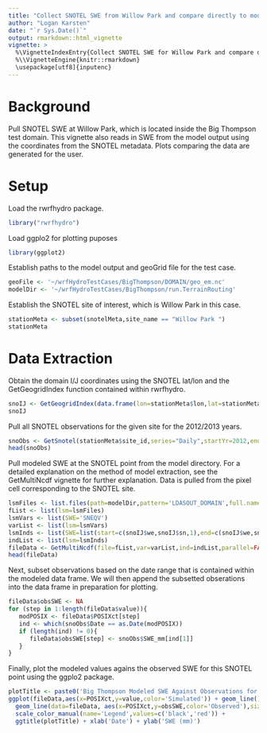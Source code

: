 ```yaml
---
title: "Collect SNOTEL SWE from Willow Park and compare directly to model output"
author: "Logan Karsten"
date: "`r Sys.Date()`"
output: rmarkdown::html_vignette
vignette: >
  %\VignetteIndexEntry{Collect SNOTEL SWE for Willow Park and compare directly to model output}
  %\\VignetteEngine{knitr::rmarkdown}
  \usepackage[utf8]{inputenc}
---
```


# Background
Pull SNOTEL SWE at Willow Park, which is located inside the Big Thompson test domain. 
This vignette also reads in SWE from the model output using the coordinates from the
SNOTEL metadata. Plots comparing the data are generated for the user. 

# Setup 
Load the rwrfhydro package.
```r
library("rwrfhydro")
```

Load ggplo2 for plotting puposes
```r
library(ggplot2)
```

Establish paths to the model output and geoGrid file for the test case.
```r
geoFile <- '~/wrfHydroTestCases/BigThompson/DOMAIN/geo_em.nc'
modelDir <- '~/wrfHydroTestCases/BigThompson/run.TerrainRouting'
```

Establish the SNOTEL site of interest, which is Willow Park in this case.
```r
stationMeta <- subset(snotelMeta,site_name == "Willow Park ")
stationMeta
```

# Data Extraction
Obtain the domain I/J coordinates using the SNOTEL lat/lon and the GetGeogridIndex function contained
within rwrfhydro.
```r
snoIJ <- GetGeogridIndex(data.frame(lon=stationMeta$lon,lat=stationMeta$lat),geoFile)
snoIJ
```

Pull all SNOTEL observations for the given site for the 2012/2013 years.
```r
snoObs <- GetSnotel(stationMeta$site_id,series="Daily",startYr=2012,endYr=2013)
head(snoObs)
```

Pull modeled SWE at the SNOTEL point from the model directory. For a detailed explanation
on the method of model extraction, see the GetMultiNcdf vignette for further explanation.
Data is pulled from the pixel cell corresponding to the SNOTEL site. 
```r
lsmFiles <- list.files(path=modelDir,pattern='LDASOUT_DOMAIN',full.names=TRUE)
fList <- list(lsm=lsmFiles)
lsmVars <- list(SWE='SNEQV')
varList <- list(lsm=lsmVars)
lsmInds <- list(SWE=list(start=c(snoIJ$we,snoIJ$sn,1),end=c(snoIJ$we,snoIJ$sn,1),stat='mean'))
indList <- list(lsm=lsmInds)
fileData <- GetMultiNcdf(file=fList,var=varList,ind=indList,parallel=FALSE)
head(fileData)
```

Next, subset observations based on the date range that is contained within the modeled data
frame. We will then append the subsetted obserations into the data frame in preparation
for plotting.  
```r
fileData$obsSWE <- NA
for (step in 1:length(fileData$value)){
   modPOSIX <- fileData$POSIXct[step]
   ind <- which(snoObs$Date == as.Date(modPOSIX))
   if (length(ind) != 0){
      fileData$obsSWE[step] <- snoObs$SWE_mm[ind[1]]
   }
}
```

Finally, plot the modeled values agains the observed SWE for this SNOTEL 
point using the ggplo2 package.
```r
plotTitle <- paste0('Big Thompson Modeled SWE Against Observations for: ',stationMeta$site_name[1])
ggplot(fileData,aes(x=POSIXct,y=value,color='Simulated')) + geom_line() + 
  geom_line(data=fileData, aes(x=POSIXct,y=obsSWE,color='Observed'),size=1.2,linetype='dashed') +
  scale_color_manual(name='Legend',values=c('black','red')) + 
  ggtitle(plotTitle) + xlab('Date') + ylab('SWE (mm)')
```

